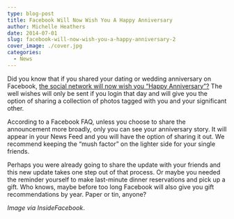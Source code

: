 ```yaml
---
type: blog-post
title: Facebook Will Now Wish You A Happy Anniversary
author: Michelle Heathers
date: 2014-07-01
slug: facebook-will-now-wish-you-a-happy-anniversary-2
cover_image: ./cover.jpg
categories:
  - News
---
```


Did you know that if you shared your dating or wedding anniversary on Facebook, [the social network will now wish you “Happy Anniversary”?][1] The well wishes will only be sent if you login that day and will give you the option of sharing a collection of photos tagged with you and your significant other.

According to a Facebook FAQ, unless you choose to share the announcement more broadly, only you can see your anniversary story. It will appear in your News Feed and you will have the option of sharing it out. We recommend keeping the “mush factor” on the lighter side for your single friends.

Perhaps you were already going to share the update with your friends and this new update takes one step out of that process. Or maybe you needed the reminder yourself to make last-minute dinner reservations and pick up a gift. Who knows, maybe before too long Facebook will also give you gift recommendations by year. Paper or tin, anyone?

_Image via InsideFacebook_.

[1]: http://www.insidefacebook.com/2014/06/20/guess-what-facebook-will-now-wish-you-a-happy-anniversary/
